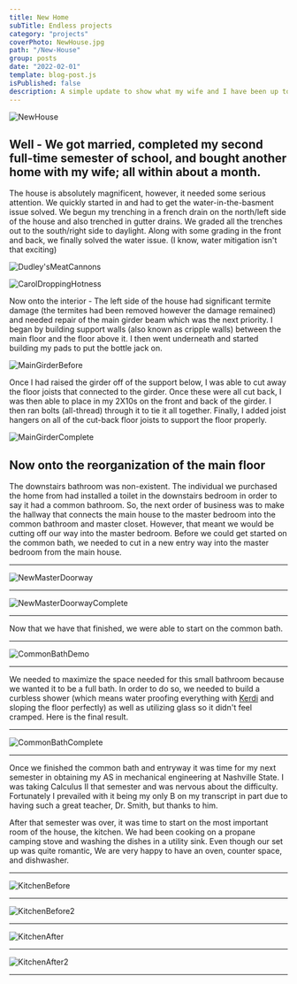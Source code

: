 ```yaml
---
title: New Home
subTitle: Endless projects
category: "projects"
coverPhoto: NewHouse.jpg
path: "/New-House"
group: posts
date: "2022-02-01"
template: blog-post.js
isPublished: false
description: A simple update to show what my wife and I have been up to
---
```



![NewHouse](NewHouse.jpg)

## Well - We got married, completed my second full-time semester of school, and bought another home with my wife; all within about a month.

The house is absolutely magnificent, however, it needed some serious attention.
We quickly started in and had to get the water-in-the-basment issue solved. We begun my trenching in a french drain on the north/left side
of the house and also trenched in gutter drains.
We graded all the trenches out to the south/right side to daylight. Along with some grading in
the front and back, we finally solved the water issue. (I know, water mitigation isn't that exciting)

![Dudley'sMeatCannons](DudleysMeatCannons.png)

![CarolDroppingHotness](CarolDropsItHot.png)

Now onto the interior - The left side of the house had significant termite damage (the termites had been removed however the damage remained) and
needed repair of the main girder beam which was the next priority. I began by building support walls (also known as cripple walls) between the main
floor and the floor above it. I then went underneath and started building my pads to put the bottle jack on.

![MainGirderBefore](mainGirderBefore.JPG)

Once I had raised the girder off of the support below, I was able to cut away the floor joists that connected to the girder. Once these were all cut back, I was then able to place in my 2X10s
on the front and back of the girder. I then ran bolts (all-thread) through it to tie it all together. Finally, I added joist hangers on all of the
cut-back floor joists to support the floor properly.

![MainGirderComplete](mainGirderComplete.JPG)

## Now onto the reorganization of the main floor

The downstairs bathroom was non-existent. The individual we purchased the home from had installed a toilet in the downstairs bedroom in order to say it had a common bathroom.
So, the next order of business was to make the hallway that connects the main house to the master bedroom into the common bathroom and master closet. However,
that meant we would be cutting off our way into the master bedroom. Before we could get started on the common bath, we needed to cut in a new entry way into the master bedroom from the main
house.

---

![NewMasterDoorway](IMG_9484.JPEG)

---

![NewMasterDoorwayComplete](IMG_5378Large.png)

---

Now that we have that finished, we were able to start on the common bath.

---

![CommonBathDemo](IMG_4543Large.png)

---

We needed to maximize the space needed for this small bathroom because we wanted it to be a full bath. In order to do so, we needed to build a curbless shower (which means
water proofing everything with [Kerdi](https://www.schluter.com/schluter-us/en_US/Membranes/Waterproofing-(KERDI)/Schluter%C2%AE-KERDI/p/KERDI) and sloping
the floor perfectly) as well as utilizing glass so it didn't feel cramped. Here is the final result.

---

![CommonBathComplete](IMG_6170.png)

---

Once we finished the common bath and entryway it was time for my next semester in obtaining my AS in mechanical engineering at Nashville State. I was taking Calculus II that
semester and was nervous about the difficulty. Fortunately I prevailed with it being my only B on my transcript in part due to having such a great teacher, Dr. Smith, but thanks to him.

After that semester was over, it was time to start on the most important room of the house, the kitchen. We had been cooking on a propane camping stove and washing the dishes
in a utility sink. Even though our set up was quite romantic, We are very happy to have an oven, counter space, and dishwasher.

---

![KitchenBefore]()

---

![KitchenBefore2]()

---

![KitchenAfter]()

---

![KitchenAfter2]()

---

